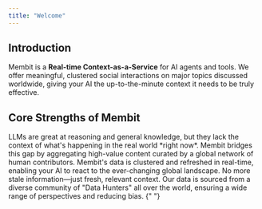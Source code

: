 ```yaml
---
title: "Welcome"
---
```


## Introduction

Membit is a **Real-time Context-as-a-Service** for AI agents and tools. We offer meaningful, clustered social interactions on major topics discussed worldwide, giving your AI the up-to-the-minute context it needs to be truly effective.

## Core Strengths of Membit

<CardGroup>
  <Card title="Insights by Real Humans">
    LLMs are great at reasoning and general knowledge, but they lack the context
    of what's happening in the real world *right now*. Membit bridges this gap
    by aggregating high-value content curated by a global network of human
    contributors.
  </Card>
  <Card title="Real-Time Data">
    Membit's data is clustered and refreshed in real-time, enabling your AI to
    react to the ever-changing global landscape. No more stale information—just
    fresh, relevant context.
  </Card>
  <Card title="Diverse Perspectives">
    Our data is sourced from a diverse community of "Data Hunters" all over the
    world, ensuring a wide range of perspectives and reducing bias.
  </Card>
</CardGroup>{" "}
